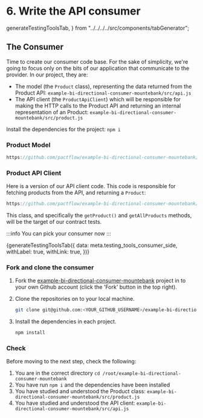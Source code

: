 # 6. Write the API consumer


  generateTestingToolsTab,
} from "../../../../src/components/tabGenerator";


## The Consumer

Time to create our consumer code base. For the sake of simplicity, we're going to focus only on the bits of our application that communicate to the provider. In our project, they are:

- The model (the `Product` class), representing the data returned from the Product API: `example-bi-directional-consumer-mountebank/src/api.js`
- The API client (the `ProductApiClient`) which will be responsible for making the HTTP calls to the Product API and returning an internal representation of an Product: `example-bi-directional-consumer-mountebank/src/product.js`

Install the dependencies for the project: `npm i`

### Product Model

```js reference
https://github.com/pactflow/example-bi-directional-consumer-mountebank/blob/master/src/product.js#L1-L10
```

### Product API Client

Here is a version of our API client code. This code is responsible for fetching products from the API, and returning a `Product`:

```js reference
https://github.com/pactflow/example-bi-directional-consumer-mountebank/blob/master/src/api.js#L1-L36
```

This class, and specifically the `getProduct()` and `getAllProducts` methods, will be the target of our contract tests.

:::info
You can pick your consumer now
:::

<div>
  {generateTestingToolsTab({
    data: meta.testing_tools_consumer_side,
    withLabel: true,
    withLink: true,
  })}
</div>

### Fork and clone the consumer

1. Fork the [example-bi-directional-consumer-mountebank](https://github.com/pactflow/example-bi-directional-consumer-mountebank) project in to your own Github account (click the 'Fork' button in the top right).
2. Clone the repositories on to your local machine.

    ```bash
    git clone git@github.com:<YOUR_GITHUB_USERNAME>/example-bi-directional-consumer-mountebank.git
    ```

3. Install the dependencies in each project.

    ```bash
    npm install
    ```

### Check

Before moving to the next step, check the following:

1. You are in the correct directory `cd /root/example-bi-directional-consumer-mountebank`
1. You have run `npm i` and the dependencies have been installed
1. You have studied and understood the Product class: `example-bi-directional-consumer-mountebank/src/product.js`
1. You have studied and understood the API client: `example-bi-directional-consumer-mountebank/src/api.js`
